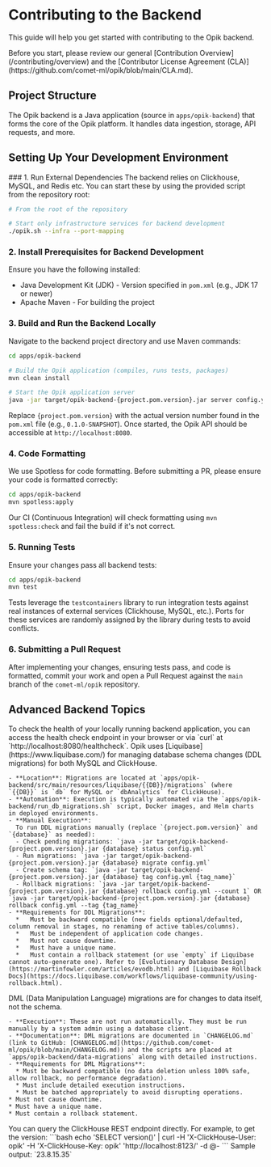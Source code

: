 # Contributing to the Backend

This guide will help you get started with contributing to the Opik backend.

<Tip>
  Before you start, please review our general [Contribution Overview](/contributing/overview) and the [Contributor
  License Agreement (CLA)](https://github.com/comet-ml/opik/blob/main/CLA.md).
</Tip>

## Project Structure

The Opik backend is a Java application (source in `apps/opik-backend`) that forms the core of the Opik platform. It handles data ingestion, storage, API requests, and more.

## Setting Up Your Development Environment

<Steps>
  ### 1. Run External Dependencies
  The backend relies on Clickhouse, MySQL, and Redis etc. You can start these by using the provided script from the repository root:
  
  ```bash
  # From the root of the repository
  
  # Start only infrastructure services for backend development
  ./opik.sh --infra --port-mapping
  ```

### 2. Install Prerequisites for Backend Development

Ensure you have the following installed:

- Java Development Kit (JDK) - Version specified in `pom.xml` (e.g., JDK 17 or newer)
- Apache Maven - For building the project

### 3. Build and Run the Backend Locally

Navigate to the backend project directory and use Maven commands:

```bash
cd apps/opik-backend

# Build the Opik application (compiles, runs tests, packages)
mvn clean install

# Start the Opik application server
java -jar target/opik-backend-{project.pom.version}.jar server config.yml
```

Replace `{project.pom.version}` with the actual version number found in the `pom.xml` file (e.g., `0.1.0-SNAPSHOT`).
Once started, the Opik API should be accessible at `http://localhost:8080`.

### 4. Code Formatting

We use Spotless for code formatting. Before submitting a PR, please ensure your code is formatted correctly:

```bash
cd apps/opik-backend
mvn spotless:apply
```

Our CI (Continuous Integration) will check formatting using `mvn spotless:check` and fail the build if it's not correct.

### 5. Running Tests

Ensure your changes pass all backend tests:

```bash
cd apps/opik-backend
mvn test
```

Tests leverage the `testcontainers` library to run integration tests against real instances of external services (Clickhouse, MySQL, etc.). Ports for these services are randomly assigned by the library during tests to avoid conflicts.

### 6. Submitting a Pull Request

After implementing your changes, ensuring tests pass, and code is formatted, commit your work and open a Pull Request against the `main` branch of the `comet-ml/opik` repository.

</Steps>

## Advanced Backend Topics

<AccordionGroup>
  <Accordion title="Health Check">
    To check the health of your locally running backend application, you can access the health check endpoint in your browser or via `curl` at `http://localhost:8080/healthcheck`.
  </Accordion>

  <Accordion title="Database Migrations (Liquibase)">
    Opik uses [Liquibase](https://www.liquibase.com/) for managing database schema changes (DDL migrations) for both MySQL and ClickHouse.

    - **Location**: Migrations are located at `apps/opik-backend/src/main/resources/liquibase/{{DB}}/migrations` (where `{{DB}}` is `db` for MySQL or `dbAnalytics` for ClickHouse).
    - **Automation**: Execution is typically automated via the `apps/opik-backend/run_db_migrations.sh` script, Docker images, and Helm charts in deployed environments.
    - **Manual Execution**:
      To run DDL migrations manually (replace `{project.pom.version}` and `{database}` as needed):
      - Check pending migrations: `java -jar target/opik-backend-{project.pom.version}.jar {database} status config.yml`
      - Run migrations: `java -jar target/opik-backend-{project.pom.version}.jar {database} migrate config.yml`
      - Create schema tag: `java -jar target/opik-backend-{project.pom.version}.jar {database} tag config.yml {tag_name}`
      - Rollback migrations: `java -jar target/opik-backend-{project.pom.version}.jar {database} rollback config.yml --count 1` OR `java -jar target/opik-backend-{project.pom.version}.jar {database} rollback config.yml --tag {tag_name}`
    - **Requirements for DDL Migrations**:
      *   Must be backward compatible (new fields optional/defaulted, column removal in stages, no renaming of active tables/columns).
      *   Must be independent of application code changes.
      *   Must not cause downtime.
      *   Must have a unique name.
      *   Must contain a rollback statement (or use `empty` if Liquibase cannot auto-generate one). Refer to [Evolutionary Database Design](https://martinfowler.com/articles/evodb.html) and [Liquibase Rollback Docs](https://docs.liquibase.com/workflows/liquibase-community/using-rollback.html).

  </Accordion>

  <Accordion title="Data Migrations (DML)">
    DML (Data Manipulation Language) migrations are for changes to data itself, not the schema.
    
    - **Execution**: These are not run automatically. They must be run manually by a system admin using a database client.
    - **Documentation**: DML migrations are documented in `CHANGELOG.md` (link to GitHub: [CHANGELOG.md](https://github.com/comet-ml/opik/blob/main/CHANGELOG.md)) and the scripts are placed at
    `apps/opik-backend/data-migrations` along with detailed instructions.
    - **Requirements for DML Migrations**:
      * Must be backward compatible (no data deletion unless 100% safe, allow rollback, no performance degradation).
      * Must include detailed execution instructions.
      * Must be batched appropriately to avoid disrupting operations.
    * Must not cause downtime.
    * Must have a unique name.
    * Must contain a rollback statement.
  </Accordion>

  <Accordion title="Accessing ClickHouse Directly">
    You can query the ClickHouse REST endpoint directly. For example, to get the version:
    ```bash
    echo 'SELECT version()' | curl -H 'X-ClickHouse-User: opik' -H 'X-ClickHouse-Key: opik' 'http://localhost:8123/' -d @-
    ```
    Sample output: `23.8.15.35`
  </Accordion>
</AccordionGroup>
